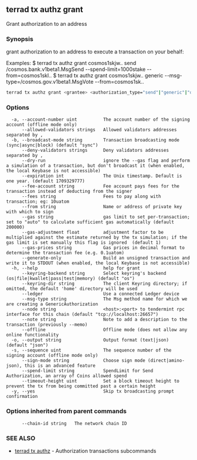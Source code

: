 ## terrad tx authz grant

Grant authorization to an address

### Synopsis

grant authorization to an address to execute a transaction on your behalf:

Examples:
 $ terrad tx authz grant cosmos1skjw.. send /cosmos.bank.v1beta1.MsgSend --spend-limit=1000stake --from=cosmos1skl..
 $ terrad tx authz grant cosmos1skjw.. generic --msg-type=/cosmos.gov.v1beta1.MsgVote --from=cosmos1sk..

```sh Terrad
terrad tx authz grant <grantee> <authorization_type="send"|"generic"|"delegate"|"unbond"|"redelegate"> --from <granter> [flags]
```

### Options

```
  -a, --account-number uint          The account number of the signing account (offline mode only)
      --allowed-validators strings   Allowed validators addresses separated by ,
  -b, --broadcast-mode string        Transaction broadcasting mode (sync|async|block) (default "sync")
      --deny-validators strings      Deny validators addresses separated by ,
      --dry-run                      ignore the --gas flag and perform a simulation of a transaction, but don't broadcast it (when enabled, the local Keybase is not accessible)
      --expiration int               The Unix timestamp. Default is one year. (default 1709329777)
      --fee-account string           Fee account pays fees for the transaction instead of deducting from the signer
      --fees string                  Fees to pay along with transaction; eg: 10uatom
      --from string                  Name or address of private key with which to sign
      --gas string                   gas limit to set per-transaction; set to "auto" to calculate sufficient gas automatically (default 200000)
      --gas-adjustment float         adjustment factor to be multiplied against the estimate returned by the tx simulation; if the gas limit is set manually this flag is ignored  (default 1)
      --gas-prices string            Gas prices in decimal format to determine the transaction fee (e.g. 0.1uatom)
      --generate-only                Build an unsigned transaction and write it to STDOUT (when enabled, the local Keybase is not accessible)
  -h, --help                         help for grant
      --keyring-backend string       Select keyring's backend (os|file|kwallet|pass|test|memory) (default "os")
      --keyring-dir string           The client Keyring directory; if omitted, the default 'home' directory will be used
      --ledger                       Use a connected Ledger device
      --msg-type string              The Msg method name for which we are creating a GenericAuthorization
      --node string                  <host>:<port> to tendermint rpc interface for this chain (default "tcp://localhost:26657")
      --note string                  Note to add a description to the transaction (previously --memo)
      --offline                      Offline mode (does not allow any online functionality
  -o, --output string                Output format (text|json) (default "json")
  -s, --sequence uint                The sequence number of the signing account (offline mode only)
      --sign-mode string             Choose sign mode (direct|amino-json), this is an advanced feature
      --spend-limit string           SpendLimit for Send Authorization, an array of Coins allowed spend
      --timeout-height uint          Set a block timeout height to prevent the tx from being committed past a certain height
  -y, --yes                          Skip tx broadcasting prompt confirmation
```

### Options inherited from parent commands

```
      --chain-id string   The network chain ID
```

### SEE ALSO

* [terrad tx authz](terrad_tx_authz.md)	 - Authorization transactions subcommands


